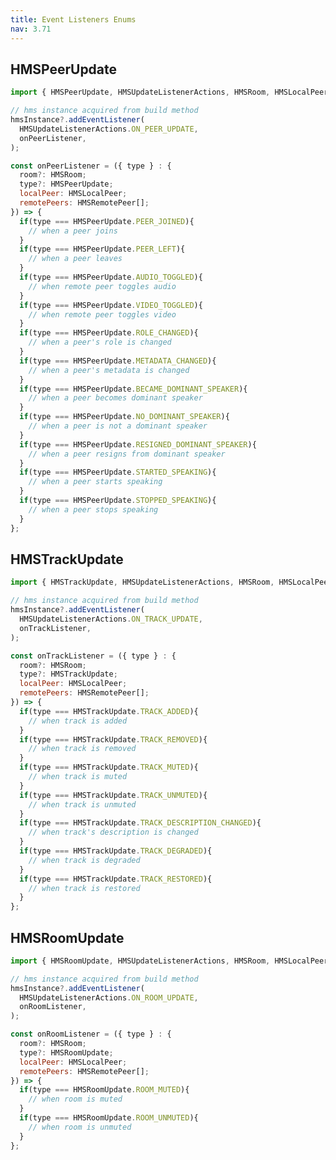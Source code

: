 ```yaml
---
title: Event Listeners Enums
nav: 3.71
---
```


## HMSPeerUpdate

```js
import { HMSPeerUpdate, HMSUpdateListenerActions, HMSRoom, HMSLocalPeer, HMSRemotePeer } from '@100mslive/react-native-hms';

// hms instance acquired from build method
hmsInstance?.addEventListener(
  HMSUpdateListenerActions.ON_PEER_UPDATE,
  onPeerListener,
);

const onPeerListener = ({ type } : {
  room?: HMSRoom;
  type?: HMSPeerUpdate;
  localPeer: HMSLocalPeer;
  remotePeers: HMSRemotePeer[];
}) => {
  if(type === HMSPeerUpdate.PEER_JOINED){
    // when a peer joins
  }
  if(type === HMSPeerUpdate.PEER_LEFT){
    // when a peer leaves
  }
  if(type === HMSPeerUpdate.AUDIO_TOGGLED){
    // when remote peer toggles audio
  }
  if(type === HMSPeerUpdate.VIDEO_TOGGLED){
    // when remote peer toggles video
  }
  if(type === HMSPeerUpdate.ROLE_CHANGED){
    // when a peer's role is changed
  }
  if(type === HMSPeerUpdate.METADATA_CHANGED){
    // when a peer's metadata is changed
  }
  if(type === HMSPeerUpdate.BECAME_DOMINANT_SPEAKER){
    // when a peer becomes dominant speaker
  }
  if(type === HMSPeerUpdate.NO_DOMINANT_SPEAKER){
    // when a peer is not a dominant speaker
  }
  if(type === HMSPeerUpdate.RESIGNED_DOMINANT_SPEAKER){
    // when a peer resigns from dominant speaker
  }
  if(type === HMSPeerUpdate.STARTED_SPEAKING){
    // when a peer starts speaking
  }
  if(type === HMSPeerUpdate.STOPPED_SPEAKING){
    // when a peer stops speaking
  }
};
```

## HMSTrackUpdate

```js
import { HMSTrackUpdate, HMSUpdateListenerActions, HMSRoom, HMSLocalPeer, HMSRemotePeer } from '@100mslive/react-native-hms';

// hms instance acquired from build method
hmsInstance?.addEventListener(
  HMSUpdateListenerActions.ON_TRACK_UPDATE,
  onTrackListener,
);

const onTrackListener = ({ type } : {
  room?: HMSRoom;
  type?: HMSTrackUpdate;
  localPeer: HMSLocalPeer;
  remotePeers: HMSRemotePeer[];
}) => {
  if(type === HMSTrackUpdate.TRACK_ADDED){
    // when track is added
  }
  if(type === HMSTrackUpdate.TRACK_REMOVED){
    // when track is removed
  }
  if(type === HMSTrackUpdate.TRACK_MUTED){
    // when track is muted
  }
  if(type === HMSTrackUpdate.TRACK_UNMUTED){
    // when track is unmuted
  }
  if(type === HMSTrackUpdate.TRACK_DESCRIPTION_CHANGED){
    // when track's description is changed
  }
  if(type === HMSTrackUpdate.TRACK_DEGRADED){
    // when track is degraded
  }
  if(type === HMSTrackUpdate.TRACK_RESTORED){
    // when track is restored
  }
};
```

## HMSRoomUpdate

```js
import { HMSRoomUpdate, HMSUpdateListenerActions, HMSRoom, HMSLocalPeer, HMSRemotePeer } from '@100mslive/react-native-hms';

// hms instance acquired from build method
hmsInstance?.addEventListener(
  HMSUpdateListenerActions.ON_ROOM_UPDATE,
  onRoomListener,
);

const onRoomListener = ({ type } : {
  room?: HMSRoom;
  type?: HMSRoomUpdate;
  localPeer: HMSLocalPeer;
  remotePeers: HMSRemotePeer[];
}) => {
  if(type === HMSRoomUpdate.ROOM_MUTED){
    // when room is muted
  }
  if(type === HMSRoomUpdate.ROOM_UNMUTED){
    // when room is unmuted
  }
};
```
